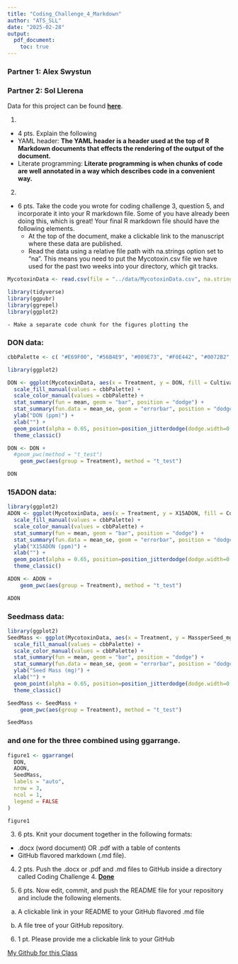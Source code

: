 ```yaml
---
title: "Coding_Challenge_4_Markdown"
author: "ATS_SLL"
date: "2025-02-28"
output:
  pdf_document:
    toc: true
---
```




### Partner 1: Alex Swystun

### Partner 2: Sol Llerena

Data for this project can be found [**here**](https://doi.org/10.1094/PDIS-06-21-1253-RE).


1.  

-   4 pts. Explain the following
  - YAML header:
  **The YAML header is a header used at the top of R Markdown documents that effects the rendering of the output of the document.**
  - Literate programming:
  **Literate programming is when chunks of code are well annotated in a way which describes code in a convenient way.**
    
    
    
2.	
- 6 pts. Take the code you wrote for coding challenge 3, question 5, and incorporate it into your R markdown file. Some of you have already been doing this, which is great! Your final R markdown file should have the following elements.
	- At the top of the document, make a clickable link to the manuscript where these data are published.
  - Read the data using a relative file path with na.strings option set to “na”. This means you need to put the Mycotoxin.csv file we have used for the past two weeks into your directory, which git tracks. 

```r
MycotoxinData <- read.csv(file = "../data/MycotoxinData.csv", na.strings = "na")

library(tidyverse)
library(ggpubr)
library(ggrepel)
library(ggplot2)

```
	- Make a separate code chunk for the figures plotting the 
### DON data:

```r
cbbPalette <- c( "#E69F00", "#56B4E9", "#009E73", "#F0E442", "#0072B2", "#D55E00", "#CC79A7","#000000")

library(ggplot2)

DON <- ggplot(MycotoxinData, aes(x = Treatment, y = DON, fill = Cultivar)) +
  scale_fill_manual(values = cbbPalette) +
  scale_color_manual(values = cbbPalette) +
  stat_summary(fun = mean, geom = "bar", position = "dodge") +
  stat_summary(fun.data = mean_se, geom = "errorbar", position = "dodge") +
  ylab("DON (ppm)") +
  xlab("") +
  geom_point(alpha = 0.65, position=position_jitterdodge(dodge.width=0.9), pch = 21) +
  theme_classic()

DON <- DON + 
  #geom_pwc(method = "t_test")
    geom_pwc(aes(group = Treatment), method = "t_test")

DON

```

### 15ADON data:

```r
library(ggplot2)
ADON <- ggplot(MycotoxinData, aes(x = Treatment, y = X15ADON, fill = Cultivar)) +
  scale_fill_manual(values = cbbPalette) +
  scale_color_manual(values = cbbPalette) +
  stat_summary(fun = mean, geom = "bar", position = "dodge") +
  stat_summary(fun.data = mean_se, geom = "errorbar", position = "dodge") +
  ylab("X15ADON (ppm)") +
  xlab("") +
  geom_point(alpha = 0.65, position=position_jitterdodge(dodge.width=0.9), pch = 21) +
  theme_classic()

ADON <- ADON + 
    geom_pwc(aes(group = Treatment), method = "t_test")

ADON
```

### Seedmass data:  


```r
library(ggplot2)
SeedMass <- ggplot(MycotoxinData, aes(x = Treatment, y = MassperSeed_mg, fill = Cultivar)) +
  scale_fill_manual(values = cbbPalette) +
  scale_color_manual(values = cbbPalette) +
  stat_summary(fun = mean, geom = "bar", position = "dodge") +
  stat_summary(fun.data = mean_se, geom = "errorbar", position = "dodge") +
  ylab("Seed Mass (mg)") +
  xlab("") +
  geom_point(alpha = 0.65, position=position_jitterdodge(dodge.width=0.9), pch = 21) +
  theme_classic()

SeedMass <- SeedMass + 
    geom_pwc(aes(group = Treatment), method = "t_test")

SeedMass

```


### and one for the three combined using ggarrange.


```r

figure1 <- ggarrange(
  DON,  
  ADON,  
  SeedMass,  
  labels = "auto",  
  nrow = 3, 
  ncol = 1,  
  legend = FALSE  
)

figure1

```




3.	6 pts. Knit your document together in the following formats: 
  -	.docx (word document) OR .pdf with a table of contents
  -	GitHub flavored markdown (.md file). 


4.	2 pts. Push the .docx or .pdf and .md files to GitHub inside a directory called Coding Challenge 4. 
[**Done**](https://github.com/Aswystun/PLPA/tree/master/coding_challenge_4)


5.	6 pts. Now edit, commit, and push the README file for your repository and include the following elements.

a.	A clickable link in your README to your GitHub flavored .md file

b.	A file tree of your GitHub repository. 

6.	1 pt. Please provide me a clickable link to your GitHub

[My Github for this Class](https://github.com/Aswystun/PLPA)







